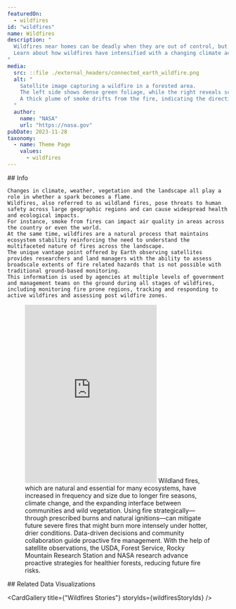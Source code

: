 ```yaml
---
featuredOn:
  - wildfires 
id: "wildfires"
name: Wildfires
description: "
  Wildfires near homes can be deadly when they are out of control, but wildfires are also key to keeping ecosystems healthy and thriving.
  Learn about how wildfires have intensified with a changing climate across the world and how Earth data are being used to identify, track and monitor wildfires and their associated risks.
"
media:
  src: ::file ./external_headers/connected_earth_wildfire.png
  alt: "
    Satellite image capturing a wildfire in a forested area.
    The left side shows dense green foliage, while the right reveals scorched earth and active fire lines with bright orange flames.
    A thick plume of smoke drifts from the fire, indicating the direction of the wind.
  "
  author:
    name: "NASA"
    url: "https://nasa.gov"
pubDate: 2023-11-28
taxonomy:
  - name: Theme Page
    values:
      - wildfires
---
```




<Block type='wide'>
  <Prose>
    ## Info

    Changes in climate, weather, vegetation and the landscape all play a role in whether a spark becomes a flame.
    Wildfires, also referred to as wildland fires, pose threats to human safety across large geographic regions and can cause widespread health and ecological impacts.
    For instance, smoke from fires can impact air quality in areas across the country or even the world.
    At the same time, wildfires are a natural process that maintains ecosystem stability reinforcing the need to understand the multifaceted nature of fires across the landscape.
    The unique vantage point offered by Earth observing satellites provides researchers and land managers with the ability to assess broadscale extents of fire related hazards that is not possible with traditional ground-based monitoring.
    This information is used by agencies at multiple levels of government and management teams on the ground during all stages of wildfires, including monitoring fire prone regions, tracking and responding to active wildfires and assessing post wildfire zones.
  </Prose>
</Block>

<Block type="wide">
  <Figure>
    <Embed
      height="405"
      src="https://www.youtube.com/embed/26ePV3chu_w"
      title="NASA and Fire"
    />
    <Caption attrAuthor="NASA" attrUrl="https://nasa.gov/">
      Wildland fires, which are natural and essential for many ecosystems, have increased in frequency and size due to longer fire seasons, climate change, and the expanding interface between communities and wild vegetation. Using fire strategically—through prescribed burns and natural ignitions—can mitigate future severe fires that might burn more intensely under hotter, drier conditions. Data-driven decisions and community collaboration guide proactive fire management. With the help of satellite observations, the USDA, Forest Service, Rocky Mountain Research Station and NASA research advance proactive strategies for healthier forests, reducing future fire risks. 
    </Caption>
  </Figure>
</Block>

<Block type='wide'>
  <Prose>
    ## Related Data Visualizations
  </Prose>
</Block>

<Block type='wide'>
  <Figure>
    <Carousel items={contentArray} />
  </Figure>
</Block>

<CardGallery title={"Wildfires Stories"} storyIds={wildfiresStoryIds} />